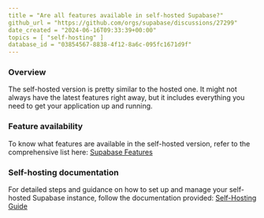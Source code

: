 ```yaml
---
title = "Are all features available in self-hosted Supabase?"
github_url = "https://github.com/orgs/supabase/discussions/27299"
date_created = "2024-06-16T09:33:39+00:00"
topics = [ "self-hosting" ]
database_id = "03854567-8838-4f12-8a6c-095fc1671d9f"
---
```


### Overview

The self-hosted version is pretty similar to the hosted one. It might not always have the latest features right away, but it includes everything you need to get your application up and running.

### Feature availability

To know what features are available in the self-hosted version, refer to the comprehensive list here:
[Supabase Features](/docs/guides/getting-started/features#generally-available)

### Self-hosting documentation

For detailed steps and guidance on how to set up and manage your self-hosted Supabase instance, follow the documentation provided:
[Self-Hosting Guide](/docs/guides/self-hosting)
